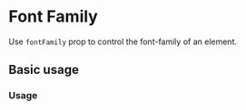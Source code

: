 
# Font Family

Use `fontFamily` prop to control the font-family of an element.

<Scale hidePixels hidePreview values={tokens.fontFamily} />

## Basic usage

### Usage

<ax-demo name="font/family-usage" />
